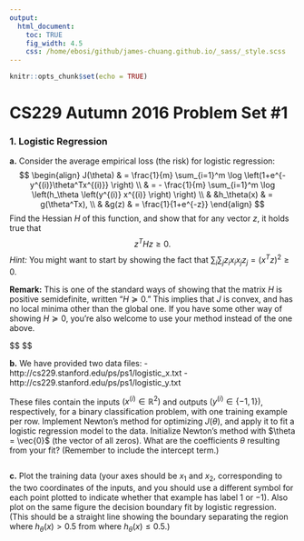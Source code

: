 ```yaml
---
output:
  html_document:
    toc: TRUE
    fig_width: 4.5
    css: /home/ebosi/github/james-chuang.github.io/_sass/_style.scss
---
```


```r
knitr::opts_chunk$set(echo = TRUE)
```

# **CS229 Autumn 2016 Problem Set #1**

### **1. Logistic Regression**

**a.** Consider the average empirical loss (the risk) for logistic regression:
$$
\begin{align}
J(\theta) & = \frac{1}{m} \sum_{i=1}^m \log \left(1+e^{-y^{(i)}\theta^Tx^{(i)}} \right) \\
          & = - \frac{1}{m} \sum_{i=1}^m \log \left(h_\theta \left(y^{(i)} x^{(i)} \right) \right) \\
          & &h_\theta(x) & = g(\theta^Tx), \\
          & &g(z) & = \frac{1}{1+e^{-z}}
\end{align}
$$
Find the Hessian $H$ of this function, and show that for any vector $z$, it holds true that
$$
z^THz \geq 0.
$$
*Hint:* You might want to start by showing the fact that $\sum_i \sum_j z_i x_i x_j z_j = \left(x^Tz \right)^2 \geq 0$.

**Remark:** This is one of the standard ways of showing that the matrix $H$ is positive semidefinite, written "$H \succeq 0$." This implies that $J$ is convex, and has no local minima other than the global one. If you have some other way of showing $H \succeq 0$, you're also welcome to use your method instead of the one above.

$$
\begin{align}
J(\theta)                                     & = \frac{1}{m} \sum_{i=1}^m \log \left(1+e^{-y^{(i)}\theta^Tx^{(i)}} \right) \\
\frac{\partial J(\theta)}{\partial \theta_k}  & = \frac{1}{m} \sum_{i=1}^m \frac{e^{-y^{(i)}\theta^Tx^{(i)}}}{1+e^{-y^{(i)}\theta^Tx^{(i)}}} \left(-y^{(i)} x_k^{(i)} \right) \\
\frac{\partial J(\theta)}{\partial \theta_k}  & = \frac{1}{m} \sum_{i=1}^m \frac{1}{1 + e^{y^{(i)}\theta^Tx^{(i)}}} \left(-y^{(i)} x_k^{(i)} \right) \\
\frac{\partial J(\theta)}{\partial \theta_k}  & = - \frac{1}{m} \sum_{i=1}^m h_\theta \left(-y^{(i)}x^{(i)} \right) \left(y^{(i)} x_k^{(i)} \right) \\
\frac{\partial^2 J(\theta)}{\partial \theta_\ell \partial \theta_k} & = - \frac{1}{m} \sum_{i=1}^m \frac{\partial}{\partial \theta_\ell} h_\theta \left(-y^{(i)}x^{(i)} \right) \left(y^{(i)} x_k^{(i)} \right) \\
\frac{\partial^2 J(\theta)}{\partial \theta_\ell \partial \theta_k} & = - \frac{1}{m} \sum_{i=1}^m h_\theta \left(-y^{(i)} x^{(i)} \right) \left(1-h_\theta \left(-y^{(i)}x^{(i)} \right) \right) \left(-y^{(i)}x_k^{(i)} \right) \left(-y^{(i)}x_\ell^{(i)} \right) \\

& = -\frac{1}{m} \sum_{i=1}^m h_\theta \left(x^{(i)} \right) \left(1- h_\theta \left(x^{(i)} \right) \right) x_\ell^{(i)} x_k^{(i)}  ????????????????
\end{align}
$$

**b.** We have provided two data files:
  - http://cs229.stanford.edu/ps/ps1/logistic_x.txt
  - http://cs229.stanford.edu/ps/ps1/logistic_y.txt
  
These files contain the inputs $\left(x^{(i)} \in \mathbb{R}^2 \right)$ and outputs $\left(y^{(i)} \in \left\{-1,1 \right\} \right)$, respectively, for a binary classification problem, with one training example per row. Implement Newton's method for optimizing $J(\theta)$, and apply it to fit a logistic regression model to the data. Initialize Newton's method with $\theta = \vec{0}$ (the vector of all zeros). What are the coefficients $\theta$ resulting from your fit? (Remember to include the intercept term.)

```python
```

**c.** Plot the training data (your axes should be $x_1$ and $x_2$, corresponding to the two coordinates of the inputs, and you should use a different symbol for each point plotted to indicate whether that example has label $1$ or $-1$). Also plot on the same figure the decision boundary fit by logistic regression. (This should be a straight line showing the boundary separating the region where $h_\theta(x) > 0.5$ from where $h_\theta(x) \leq 0.5$.)


